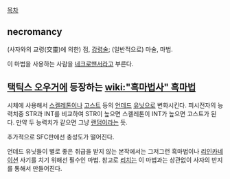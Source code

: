 [[목차]]
== necromancy ==
(사자와의 교령(交靈)에 의한) 점, [[강령술]]; (일반적으로) 마술, 마법.

이 마법을 사용하는 사람을 [[네크로맨서]]라고 부른다.
== [[택틱스 오우거]]에 등장하는 [[wiki:"흑마법사" 흑마법]] ==
시체에 사용해서 [[스켈레톤]]이나 [[고스트]] 등의 [[언데드]] [[유닛]]으로 변화시킨다. 피시전자의 능력치중 STR과 INT를 비교하여 STR이 높으면 스켈레톤이 INT가 높으면 고스트가 된다. 만약 두 능력치가 같으면 그냥 [[랜덤]]이라는 듯.

추가적으로 SFC판에선 충성도가 떨어진다.

언데드 유닛들이 별로 좋은 취급을 받지 않는 본작에서는 그저그런 흑마법이나 [[리인카네이션]] 사기를 치기 위해선 필수인 마법. 참고로 [[리치]]는 이 마법과는 상관없이 사자의 반지를 통해서 만들어진다.
